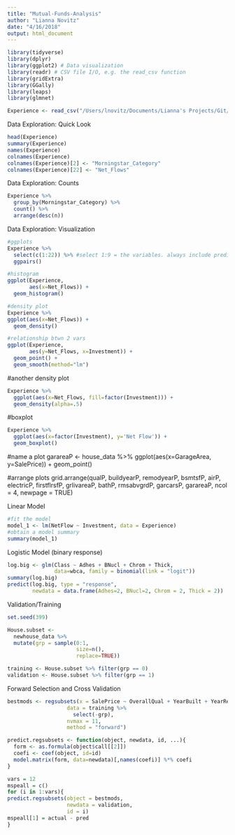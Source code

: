 ```yaml
---
title: "Mutual-Funds-Analysis"
author: "Lianna Novitz"
date: "4/16/2018"
output: html_document
---
```


```r
library(tidyverse)
library(dplyr)
library(ggplot2) # Data visualization
library(readr) # CSV file I/O, e.g. the read_csv function
library(gridExtra)
library(GGally) 
library(leaps) 
library(glmnet)
```

```r
Experience <- read_csv("/Users/lnovitz/Documents/Lianna's Projects/Git/R/Mutual-Funds-Kaggle-Data/mutual-funds/Experience.csv")
```
Data Exploration: Quick Look
```r
head(Experience)
summary(Experience)
names(Experience)
colnames(Experience)
colnames(Experience)[2] <- "Morningstar_Category"
colnames(Experience)[22] <- "Net_Flows"
```

Data Exploration: Counts
```r
Experience %>%
  group_by(Morningstar_Category) %>%
  count() %>% 
  arrange(desc(n))
```
Data Exploration: Visualization
```r
#ggplots
Experience %>% 
  select(c(1:22)) %>% #select 1:9 = the variables. always include predictor!
  ggpairs()
```

```r
#histogram
ggplot(Experience, 
       aes(x=Net_Flows)) +
  geom_histogram()
```
```r
#density plot
Experience %>%
ggplot(aes(x=Net_Flows)) +
  geom_density()
```
```r
#relationship btwn 2 vars
ggplot(Experience, 
       aes(y=Net_Flows, x=Investment)) +
  geom_point() +
  geom_smooth(method="lm")
```
#another density plot
```r
Experience %>% 
  ggplot(aes(x=Net_Flows, fill=factor(Investment))) +
  geom_density(alpha=.5)
```

#boxplot
```r
Experience %>% 
  ggplot(aes(x=factor(Investment), y='Net Flow')) +
  geom_boxplot()
```

#name a plot
garareaP <-
house_data %>% 
  ggplot(aes(x=GarageArea, y=SalePrice)) +
  geom_point()

#arrange plots
grid.arrange(qualP, buildyearP, remodyearP, bsmtsfP, airP, electricP, firstflrsfP, grlivareaP, bathP, rmsabvgrdP, garcarsP, garareaP,  ncol = 4, newpage = TRUE)


Linear Model
```r
#fit the model
model_1 <- lm(NetFlow ~ Investment, data = Experience)
#obtain a model summary
summary(model_1)
```

Logistic Model (binary response)
```r
log.big <- glm(Class ~ Adhes + BNucl + Chrom + Thick,
               data=wbca, family = binomial(link = "logit"))
summary(log.big)
predict(log.big, type = "response", 
        newdata = data.frame(Adhes=2, BNucl=2, Chrom = 2, Thick = 2))
```

Validation/Training
```r
set.seed(399)

House.subset <- 
  newhouse_data %>% 
  mutate(grp = sample(0:1, 
                      size=n(), 
                      replace=TRUE))

training <- House.subset %>% filter(grp == 0)
validation <- House.subset %>% filter(grp == 1)
```

Forward Selection and Cross Validation
```r
bestmods <- regsubsets(x = SalePrice ~ OverallQual + YearBuilt + YearRemodAdd + TotalBsmtSF + CentralAir + factor(Electrical) + FirstFlrSF + GrLivArea + factor(FullBath) + factor(TotRmsAbvGrd) + factor(GarageCars) + GarageArea,             
                   data = training %>% 
                     select(-grp),     
                   nvmax = 11,          
                   method = "forward") 
```

```r
predict.regsubsets <- function(object, newdata, id, ...){
  form <- as.formula(object$call[[2]])
  coefi <- coef(object, id=id)
  model.matrix(form, data=newdata)[,names(coefi)] %*% coefi
}
```

```r
vars = 12
mspeall = c()
for (i in 1:vars){
predict.regsubsets(object = bestmods, 
                   newdata = validation,
                   id = i)
mspeall[1] = actual - pred  
}
  
```